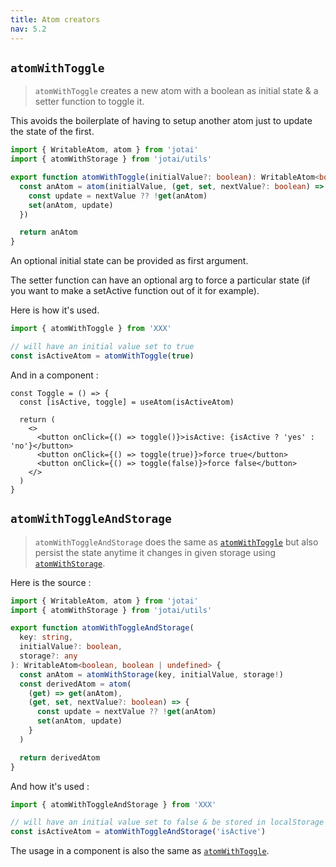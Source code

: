```yaml
---
title: Atom creators
nav: 5.2
---
```


## `atomWithToggle`

> `atomWithToggle` creates a new atom with a boolean as initial state & a setter function to toggle it.

This avoids the boilerplate of having to setup another atom just to update the state of the first.

```ts
import { WritableAtom, atom } from 'jotai'
import { atomWithStorage } from 'jotai/utils'

export function atomWithToggle(initialValue?: boolean): WritableAtom<boolean, boolean | undefined> {
  const anAtom = atom(initialValue, (get, set, nextValue?: boolean) => {
    const update = nextValue ?? !get(anAtom)
    set(anAtom, update)
  })

  return anAtom
}
```

An optional initial state can be provided as first argument.

The setter function can have an optional arg to force a particular state (if you want to make a setActive function out of it for example).

Here is how it's used.

```ts
import { atomWithToggle } from 'XXX'

// will have an initial value set to true
const isActiveAtom = atomWithToggle(true)
```

And in a component :

```tsx
const Toggle = () => {
  const [isActive, toggle] = useAtom(isActiveAtom)

  return (
    <>
      <button onClick={() => toggle()}>isActive: {isActive ? 'yes' : 'no'}</button>
      <button onClick={() => toggle(true)}>force true</button>
      <button onClick={() => toggle(false)}>force false</button>
    </>
  )
}
```

## `atomWithToggleAndStorage`

> `atomWithToggleAndStorage` does the same as [`atomWithToggle`](#atomWithToggle) but also persist the state anytime it changes in given storage using [`atomWithStorage`](/jotai/api/utils#atomWithStorage).

Here is the source :

```ts
import { WritableAtom, atom } from 'jotai'
import { atomWithStorage } from 'jotai/utils'

export function atomWithToggleAndStorage(
  key: string,
  initialValue?: boolean,
  storage?: any
): WritableAtom<boolean, boolean | undefined> {
  const anAtom = atomWithStorage(key, initialValue, storage!)
  const derivedAtom = atom(
    (get) => get(anAtom),
    (get, set, nextValue?: boolean) => {
      const update = nextValue ?? !get(anAtom)
      set(anAtom, update)
    }
  )

  return derivedAtom
}
```

And how it's used :

```ts
import { atomWithToggleAndStorage } from 'XXX'

// will have an initial value set to false & be stored in localStorage under the key "isActive"
const isActiveAtom = atomWithToggleAndStorage('isActive')
```

The usage in a component is also the same as [`atomWithToggle`](#atomWithToggle).
